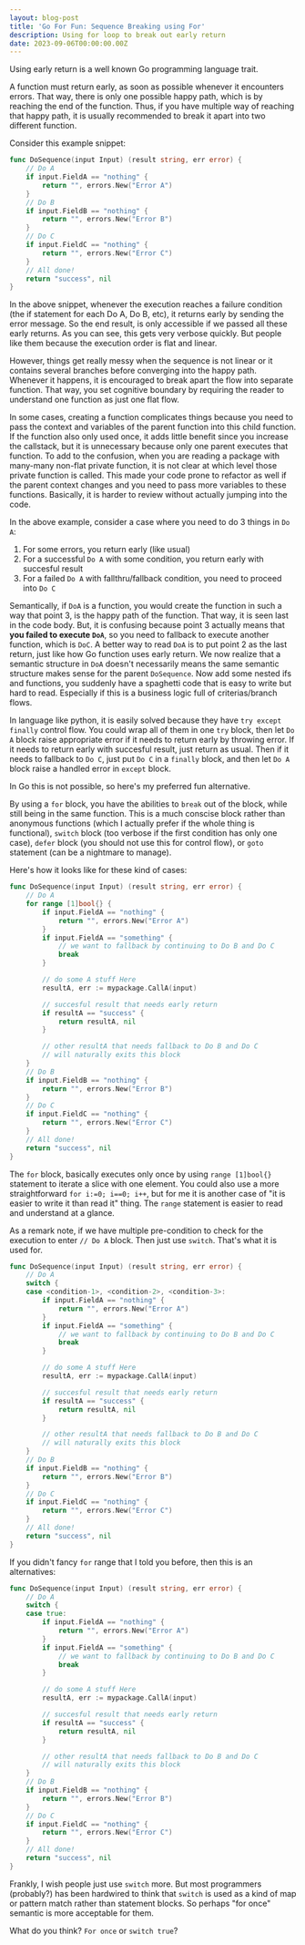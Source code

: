 ```yaml
---
layout: blog-post
title: 'Go For Fun: Sequence Breaking using For'
description: Using for loop to break out early return
date: 2023-09-06T00:00:00.00Z
---
```


Using early return is a well known Go programming language trait.

A function must return early, as soon as possible whenever it encounters errors.
That way, there is only one possible happy path, which is by reaching the end of the function.
Thus, if you have multiple way of reaching that happy path, it is usually recommended to break 
it apart into two different function.

Consider this example snippet:

```go
func DoSequence(input Input) (result string, err error) {
	// Do A
    if input.FieldA == "nothing" {
        return "", errors.New("Error A")
    }
	// Do B
    if input.FieldB == "nothing" {
        return "", errors.New("Error B")
    }
	// Do C
    if input.FieldC == "nothing" {
        return "", errors.New("Error C")
    }
	// All done!
	return "success", nil
}
```

In the above snippet, whenever the execution reaches a failure condition (the if statement for each Do A, Do B, etc),
it returns early by sending the error message. So the end result, is only accessible if we passed all these early returns.
As you can see, this gets very verbose quickly. But people like them because the execution order is flat and linear.

However, things get really messy when the sequence is not linear or it contains several branches before converging 
into the happy path. Whenever it happens, it is encouraged to break apart the flow into separate function. 
That way, you set cognitive boundary by requiring the reader to understand one function as just one flat flow.

In some cases, creating a function complicates things because you need to pass the context and variables of the 
parent function into this child function. If the function also only used once, it adds little benefit since you 
increase the callstack, but it is unnecessary because only one parent executes that function. To add to the confusion,
when you are reading a package with many-many non-flat private function, it is not clear at which level those 
private function is called. This made your code prone to refactor as well if the parent context changes and you need 
to pass more variables to these functions. Basically, it is harder to review without actually jumping into the code.

In the above example, consider a case where you need to do 3 things in `Do A`:

1. For some errors, you return early (like usual)
2. For a successful `Do A` with some condition, you return early with succesful result
3. For a failed `Do A` with fallthru/fallback condition, you need to proceed into `Do C`

Semantically, if `DoA` is a function, you would create the function in such a way that point 3, is the happy path of the function.
That way, it is seen last in the code body. But, it is confusing because point 3 actually means that **you failed to execute `DoA`**,
so you need to fallback to execute another function, which is `DoC`. A better way to read `DoA` is to put point 2 as the last return, 
just like how Go function uses early return. We now realize that a semantic structure in `DoA` doesn't necessarily means 
the same semantic structure makes sense for the parent `DoSequence`. Now add some nested ifs and functions, you suddenly have a spaghetti 
code that is easy to write but hard to read. Especially if this is a business logic full of criterias/branch flows.

In language like python, it is easily solved because they have `try except finally` control flow.
You could wrap all of them in one `try` block, then let `Do A` block raise appropriate error if it needs to return early by throwing error.
If it needs to return early with succesful result, just return as usual.
Then if it needs to fallback to `Do C`, just put `Do C` in a `finally` block, and then let `Do A` block raise a handled error in `except` block.

In Go this is not possible, so here's my preferred fun alternative.

By using a `for` block, you have the abilities to `break` out of the block, while still being in the same function.
This is a much conscise block rather than anonymous functions (which I actually prefer if the whole thing is functional),
`switch` block (too verbose if the first condition has only one case), 
`defer` block (you should not use this for control flow), or `goto` statement (can be a nightmare to manage).

Here's how it looks like for these kind of cases:

```go
func DoSequence(input Input) (result string, err error) {
	// Do A
	for range [1]bool{} {
		if input.FieldA == "nothing" {
			return "", errors.New("Error A")
		}
		if input.FieldA == "something" {
			// we want to fallback by continuing to Do B and Do C
			break
		}

		// do some A stuff Here
		resultA, err := mypackage.CallA(input)

		// succesful result that needs early return
		if resultA == "success" {
			return resultA, nil
		}

		// other resultA that needs fallback to Do B and Do C
		// will naturally exits this block
	}
	// Do B
	if input.FieldB == "nothing" {
		return "", errors.New("Error B")
	}
	// Do C
	if input.FieldC == "nothing" {
		return "", errors.New("Error C")
	}
	// All done!
	return "success", nil
}
```

The `for` block, basically executes only once by using `range [1]bool{}` statement to iterate a slice with one element.
You could also use a more straightforward `for i:=0; i==0; i++`, but for me it is another case of "it is easier to write it than read it" thing.
The `range` statement is easier to read and understand at a glance.

As a remark note, if we have multiple pre-condition to check for the execution to enter `// Do A` block.
Then just use `switch`. That's what it is used for.

```go
func DoSequence(input Input) (result string, err error) {
	// Do A
	switch {
    case <condition-1>, <condition-2>, <condition-3>:
		if input.FieldA == "nothing" {
			return "", errors.New("Error A")
		}
		if input.FieldA == "something" {
			// we want to fallback by continuing to Do B and Do C
			break
		}

		// do some A stuff Here
		resultA, err := mypackage.CallA(input)

		// succesful result that needs early return
		if resultA == "success" {
			return resultA, nil
		}

		// other resultA that needs fallback to Do B and Do C
		// will naturally exits this block
	}
	// Do B
	if input.FieldB == "nothing" {
		return "", errors.New("Error B")
	}
	// Do C
	if input.FieldC == "nothing" {
		return "", errors.New("Error C")
	}
	// All done!
	return "success", nil
}
```

If you didn't fancy `for` range that I told you before, then this is an alternatives:

```go
func DoSequence(input Input) (result string, err error) {
	// Do A
	switch {
    case true:
		if input.FieldA == "nothing" {
			return "", errors.New("Error A")
		}
		if input.FieldA == "something" {
			// we want to fallback by continuing to Do B and Do C
			break
		}

		// do some A stuff Here
		resultA, err := mypackage.CallA(input)

		// succesful result that needs early return
		if resultA == "success" {
			return resultA, nil
		}

		// other resultA that needs fallback to Do B and Do C
		// will naturally exits this block
	}
	// Do B
	if input.FieldB == "nothing" {
		return "", errors.New("Error B")
	}
	// Do C
	if input.FieldC == "nothing" {
		return "", errors.New("Error C")
	}
	// All done!
	return "success", nil
}
```

Frankly, I wish people just use `switch` more. But most programmers (probably?) has been hardwired to think that 
`switch` is used as a kind of map or pattern match rather than statement blocks. 
So perhaps "for once" semantic is more acceptable for them.

What do you think? `For once` or `switch true`?